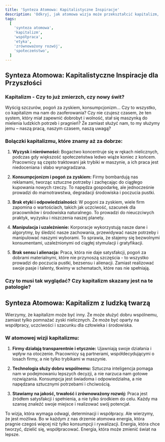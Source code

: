 ```yaml
---
title: 'Synteza Atomowa: Kapitalistyczne Inspiracje'
description: 'Odkryj, jak atomowa wizja może przekształcić kapitalizm, czyniąc go bardziej etycznym, zrównoważonym i korzystnym dla wszystkich mieszkańców Ziemi.'
tags:
  [
    'synteza atomowa',
    'kapitalizm',
    'współpraca',
    'etyka',
    'zrównoważony rozwój',
    'społeczeństwo',
  ]
---
```


## Synteza Atomowa: Kapitalistyczne Inspiracje dla Przyszłości

### Kapitalizm - Czy to już zmierzch, czy nowy świt?

Wyścig szczurów, pogoń za zyskiem, konsumpcjonizm... Czy to wszystko, co kapitalizm ma nam do zaoferowania? Czy nie czujesz czasem, że ten system, który miał zapewnić dobrobyt i wolność, stał się maszynką do mielenia ludzkich potrzeb i pragnień? Że zamiast służyć nam, to my służymy jemu – naszą pracą, naszym czasem, naszą uwagą?

### Bolączki kapitalizmu, które znamy aż za dobrze:

1. **Wyzysk i nierówności:**
   Bogactwo koncentruje się w rękach nielicznych, podczas gdy większość społeczeństwa ledwo wiąże koniec z końcem. Pracownicy są często traktowani jak trybiki w maszynie, a ich praca jest niedoceniana i słabo wynagradzana.

2. **Konsumpcjonizm i pogoń za zyskiem:**
   Firmy bombardują nas reklamami, tworząc sztuczne potrzeby i zachęcając do ciągłego kupowania nowych rzeczy. To napędza gospodarkę, ale jednocześnie prowadzi do marnotrawstwa, degradacji środowiska i poczucia pustki.

3. **Brak etyki i odpowiedzialności:**
   W pogoni za zyskiem, wiele firm zapomina o wartościach, takich jak uczciwość, szacunek dla pracowników i środowiska naturalnego. To prowadzi do nieuczciwych praktyk, wyzysku i niszczenia naszej planety.

4. **Manipulacja i uzależnienie:**
   Korporacje wykorzystują nasze dane i algorytmy, by śledzić nasze zachowania, przewidywać nasze potrzeby i manipulować naszymi wyborami. To sprawia, że stajemy się bezwolnymi konsumentami, uzależnionymi od ciągłej stymulacji i gratyfikacji.

5. **Brak sensu i alienacja:**
   Praca, która nie daje satysfakcji, pogoń za dobrami materialnymi, które nie przynoszą szczęścia - to wszystko prowadzi do poczucia pustki, bezsensu i alienacji. Zamiast realizować swoje pasje i talenty, tkwimy w schematach, które nas nie spełniają.

### Czy to musi tak wyglądać? Czy kapitalizm skazany jest na te patologie?

## Synteza Atomowa: Kapitalizm z ludzką twarzą

Wierzymy, że kapitalizm może być inny. Że może służyć dobru wspólnemu, zamiast tylko pomnażać zyski nielicznych. Że może być oparty na współpracy, uczciwości i szacunku dla człowieka i środowiska.

### W atomowej wizji kapitalizmu:

1. **Firmy działają transparentnie i etycznie:**
   Ujawniają swoje działania i wpływ na otoczenie. Pracownicy są partnerami, współdecydującymi o losach firmy, a nie tylko trybikami w maszynie.

2. **Technologia służy dobru wspólnemu:**
   Sztuczna inteligencja pomaga nam w podejmowaniu lepszych decyzji, a nie narzuca nam gotowe rozwiązania. Konsumpcja jest świadoma i odpowiedzialna, a nie napędzana sztucznymi potrzebami i chciwością.

3. **Stawiamy na jakość, trwałość i zrównoważony rozwój:**
   Praca jest źródłem satysfakcji i spełnienia, a nie tylko środkiem do celu. Każdy ma szansę znaleźć swoje miejsce i realizować swój potencjał.

To wizja, która wymaga odwagi, determinacji i współpracy. Ale wierzymy, że jest możliwa. Bo w każdym z nas drzemie atomowa energia, która pragnie czegoś więcej niż tylko konsumpcji i rywalizacji. Energia, która chce tworzyć, dzielić się, współpracować. Energia, która może zmienić świat na lepsze.
